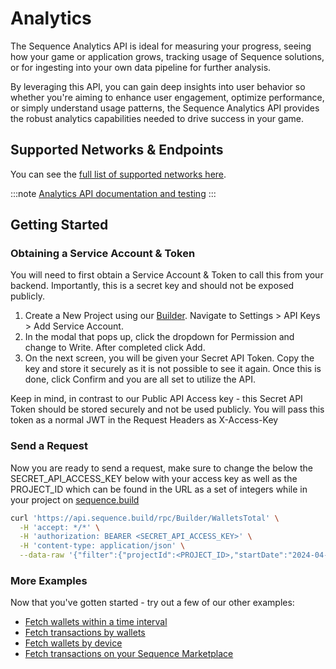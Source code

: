 # Analytics

The Sequence Analytics API is ideal for measuring your progress, seeing how your game or application grows, tracking usage of Sequence solutions, or for ingesting into your own data pipeline for further analysis.

By leveraging this API, you can gain deep insights into user behavior so whether you're aiming to enhance user engagement, optimize performance, or simply understand usage patterns, the Sequence Analytics API provides the robust analytics capabilities needed to drive success in your game.

## Supported Networks & Endpoints

You can see the [full list of supported networks here](/solutions/technical-references/chain-support).

:::note
[Analytics API documentation and testing](https://0xsequence.redoc.ly/tag/analytics)
:::

## Getting Started

### Obtaining a Service Account & Token
You will need to first obtain a Service Account & Token to call this from your backend. Importantly, this is a secret key and should not be exposed publicly.

1. Create a New Project using our [Builder](https://sequence.build). Navigate to Settings > API Keys > Add Service Account.
2. In the modal that pops up, click the dropdown for Permission and change to Write. After completed click Add.
3. On the next screen, you will be given your Secret API Token. Copy the key and store it securely as it is not possible to see it again. Once this is done, click Confirm and you are all set to utilize the API.

Keep in mind, in contrast to our Public API Access key - this Secret API Token should be stored securely and not be used publicly. You will pass this token as a normal JWT in the Request Headers as X-Access-Key

### Send a Request

Now you are ready to send a request, make sure to change the below the SECRET_API_ACCESS_KEY below with your access key as well as the PROJECT_ID which can be found in the URL as a set of integers while in your project on [sequence.build](https://sequence.build)

```sh [cURL]
curl 'https://api.sequence.build/rpc/Builder/WalletsTotal' \
  -H 'accept: */*' \
  -H 'authorization: BEARER <SECRET_API_ACCESS_KEY>' \
  -H 'content-type: application/json' \
  --data-raw '{"filter":{"projectId":<PROJECT_ID>,"startDate":"2024-04-23","endDate":"2024-05-23"}}'
```



### More Examples
Now that you've gotten started - try out a few of our other examples:
- [Fetch wallets within a time interval](/api/analytics/examples/wallets#fetch-wallets-for-a-time-interval-for-a-project-id)
- [Fetch transactions by wallets](/api/analytics/examples/wallets#fetch-transactions-by-wallets)
- [Fetch wallets by device](/api/analytics/examples/wallets#fetch-wallets-by-device)
- [Fetch transactions on your Sequence Marketplace](/api/analytics/examples/marketplace#fetch-transactions-on-your-marketplace)
